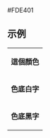 <nowiki>#FDE401</nowiki><noinclude>

== 示例 ==
{|
|- style="color:{{ {{PAGENAME}} }}"
| '''這個顏色'''
|- style="background:{{ {{PAGENAME}} }}; color:white"
| '''色底白字'''
|- style="background:{{ {{PAGENAME}} }}; color:black"
| '''色底黑字'''
|}
[[Category:紐西蘭政黨顏色模板|{{PAGENAME}}]]
</noinclude>